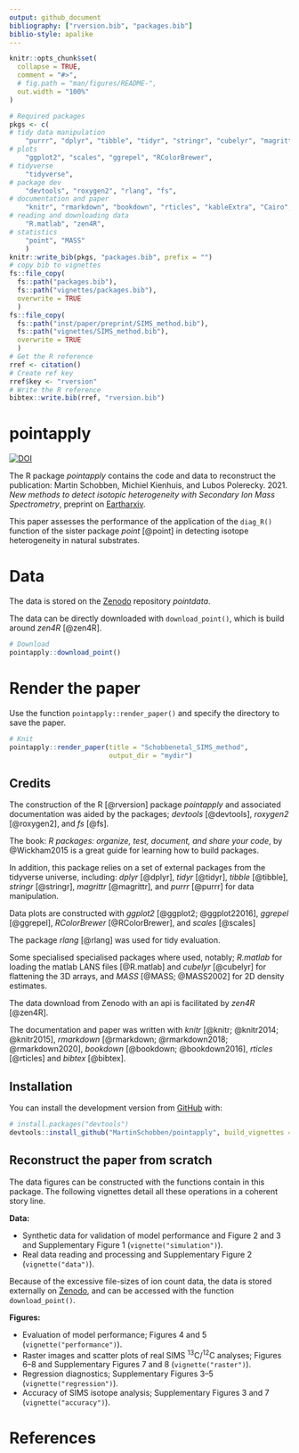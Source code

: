 ```yaml
---
output: github_document
bibliography: ["rversion.bib", "packages.bib"]
biblio-style: apalike
---
```



```r
knitr::opts_chunk$set(
  collapse = TRUE,
  comment = "#>",
  # fig.path = "man/figures/README-",
  out.width = "100%"
)
```


```r
# Required packages
pkgs <- c(
# tidy data manipulation    
    "purrr", "dplyr", "tibble", "tidyr", "stringr", "cubelyr", "magrittr", 
# plots
    "ggplot2", "scales", "ggrepel", "RColorBrewer",
# tidyverse
    "tidyverse",
# package dev
    "devtools", "roxygen2", "rlang", "fs",
# documentation and paper
    "knitr", "rmarkdown", "bookdown", "rticles", "kableExtra", "Cairo", "bibtex",
# reading and downloading data
    "R.matlab", "zen4R",
# statistics
    "point", "MASS"
    )
knitr::write_bib(pkgs, "packages.bib", prefix = "")
# copy bib to vignettes
fs::file_copy(
  fs::path("packages.bib"), 
  fs::path("vignettes/packages.bib"), 
  overwrite = TRUE
  )
fs::file_copy(
  fs::path("inst/paper/preprint/SIMS_method.bib"), 
  fs::path("vignettes/SIMS_method.bib"), 
  overwrite = TRUE
  )
# Get the R reference
rref <- citation()
# Create ref key
rref$key <- "rversion"
# Write the R reference
bibtex::write.bib(rref, "rversion.bib")
```


# pointapply

[![DOI](https://zenodo.org/badge/340077309.svg)](https://zenodo.org/badge/latestdoi/340077309)


The R package *pointapply* contains the code and data to reconstruct the publication: Martin Schobben, Michiel Kienhuis, and Lubos Polerecky. 2021. *New methods to detect isotopic heterogeneity with Secondary Ion Mass Spectrometry*, preprint on [Eartharxiv](https://eartharxiv.org/).

This paper assesses the performance of the application of the `diag_R()` function of the sister package *point* [@point] in detecting isotope heterogeneity in natural substrates. 


# Data

The data is stored on the [Zenodo](https://doi.org/10.5281/zenodo.4580159) repository *pointdata*.

The data can be directly downloaded with `download_point()`, which is build around *zen4R* [@zen4R].

``` r
# Download
pointapply::download_point()
```

# Render the paper

Use the function `pointapply::render_paper()` and specify the directory to save the paper.


``` r
# Knit
pointapply::render_paper(title = "Schobbenetal_SIMS_method", 
                         output_dir = "mydir")
```

## Credits

The construction of the R [@rversion] package *pointapply* and associated documentation was aided by the packages; *devtools* [@devtools], *roxygen2* [@roxygen2], and *fs* [@fs].

The book: *R packages: organize, test, document, and share your code*, by @Wickham2015 is a great guide for learning how to build packages. 

In addition, this package relies on a set of external packages from the tidyverse universe, including: *dplyr* [@dplyr], *tidyr* [@tidyr], *tibble* [@tibble], *stringr* [@stringr], *magrittr* [@magrittr], and *purrr* [@purrr] for data manipulation.

Data plots are constructed with *ggplot2* [@ggplot2; @ggplot22016], *ggrepel* [@ggrepel], *RColorBrewer* [@RColorBrewer], and *scales* [@scales]

The package *rlang* [@rlang] was used for tidy evaluation.

Some specialised specialised packages where used, notably; *R.matlab* for loading the matlab LANS files [@R.matlab] and *cubelyr* [@cubelyr] for flattening the 3D arrays, and *MASS* [@MASS; @MASS2002] for 2D density estimates.

The data download from Zenodo with an api is facilitated by *zen4R* [@zen4R].

The documentation and paper was written with *knitr* [@knitr; @knitr2014; @knitr2015], *rmarkdown* [@rmarkdown; @rmarkdown2018; @rmarkdown2020], *bookdown* [@bookdown; @bookdown2016], *rticles* [@rticles] and *bibtex* [@bibtex].


## Installation

You can install the development version from [GitHub](https://github.com/) with:

``` r
# install.packages("devtools")
devtools::install_github("MartinSchobben/pointapply", build_vignettes = TRUE)
```


## Reconstruct the paper from scratch

The data figures can be constructed with the functions contain in this package. The following vignettes detail all these operations in a coherent story line.

**Data:**

*   Synthetic data for validation of model performance and Figure 2 and 3 and Supplementary Figure 1 (`vignette("simulation")`).
*   Real data reading and processing and Supplementary Figure 2 (`vignette("data")`).

Because of the excessive file-sizes of ion count data, the data is stored externally on [Zenodo](https://doi.org/10.5281/zenodo.4564170), and can be accessed with the function `download_point()`.

**Figures:**

*   Evaluation of model performance; Figures 4 and 5 (`vignette("performance")`).
*   Raster images and scatter plots of real SIMS ^13^C/^12^C analyses; Figures 6--8 and Supplementary Figures 7 and 8 (`vignette("raster")`).
*   Regression diagnostics; Supplementary Figures 3--5 (`vignette("regression")`).
*   Accuracy of SIMS isotope analysis; Supplementary Figures 3 and 7 (`vignette("accuracy")`).


# References
